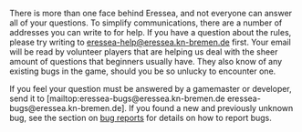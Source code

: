 There is more than one face behind Eressea, and not everyone can answer all of your questions. To simplify communications, there are a number of addresses you can write to for help. If you have a question about the rules, please try writing to [mailto:eressea-help@eressea.kn-bremen.de eressea-help@eressea.kn-bremen.de]  first. Your email will be read by volunteer players that are helping us deal with the sheer amount of questions that beginners usually have. They also know of any existing bugs in the game, should you be so unlucky to encounter one.

If you feel your question must be answered by a gamemaster or developer, send it to [mailtop:eressea-bugs@eressea.kn-bremen.de eressea-bugs@eressea.kn-bremen.de]. If you found a new and previously unknown bug, see the section on [[bug|bug reports]] for details on how to report bugs.